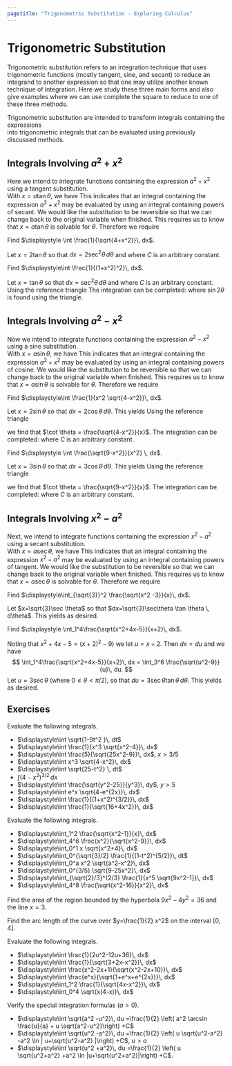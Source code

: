 ```yaml
---
pagetitle: "Trigonometric Substitution - Exploring Calculus"
---
```

# Trigonometric Substitution


Trigonometric substitution refers to an integration technique that uses trigonometric functions (mostly tangent, sine, and secant) to reduce an integrand to another expression so that one may utilize another known technique of integration. Here we study these three main forms and also give examples where we can use complete the square to reduce to one of these three methods.


Trigonometric substitution are intended to transform integrals containing the expressions  
\begin{equation}
a^2+x^2
\qquad
a^2-x^2
\qquad
x^2-a^2
\end{equation}
into trigonometric integrals that can be evaluated using previously discussed methods. 

## Integrals Involving $a^2+x^2$

Here we intend to integrate functions containing the expression $a^2+x^2$ using a tangent substitution.  
With $x=a \tan\theta$, we have 
\begin{equation}
a^2+x^2 =a^2 + a^2\tan^2 \theta= a^2(1+\tan^2 \theta ) =a^2 \sec^2 \theta.
\end{equation}
This indicates that an integral containing the expression $a^2+x^2$ may be evaluated by using an integral containing powers of secant. 
We would like the substitution to be reversible so that we can change back to the original variable when finished. 
This requires us to know that $x=a \tan \theta$ is solvable for $\theta$. 
Therefore we require 
\begin{equation}
\theta = \tan^{-1}\left(\frac{x}{a}\right)
\qquad
\text{with}
\qquad
-\frac{\pi}{2} < \theta < \frac{\pi}{2}.
\end{equation}

::: {#exm- } 
Find $\displaystyle \int \frac{1}{\sqrt{4+x^2}}\, dx$. 
::: 

::: {.solution }
Let $x=2 \tan \theta$ so that $dx = 2\sec^2 \theta \, d\theta$ and 
\begin{align*}
\int \frac{1}{\sqrt{4+x^2}}\, dx  
& =\int \frac{2\sec^2 \theta}{2\sec\theta}\, d\theta
= \int \sec\theta \, d\theta \\
& = \ln |\sec \theta + \tan\theta| +C
= \ln \left|\frac{x+\sqrt{a+x^2}}{2}\right| +C
\end{align*}
where $C$ is an arbitrary constant.
::: 

::: {#exm- } 
Find $\displaystyle\int \frac{1}{(1+x^2)^2}\, dx$. 
::: 

::: {.solution }
Let $x= \tan \theta$ so that $dx = \sec^2 \theta\, d\theta$ and 
\begin{align*}
\int \frac{1}{(1+x^2)^2}\, dx 
& = \int \frac{\sec^2 \theta}{\sec^4 \theta} \, d\theta
= \int \cos^2 \theta d\theta
= \frac{\theta}{2} +\frac{\sin 2\theta}{4} +C
\end{align*}
where $C$ is an arbitrary constant.
Using the reference triangle
The integration can be completed:
\begin{align*}
\int \frac{1}{(1+x^2)^2}\, dx 
= \frac{\theta}{2} +\frac{\sin 2\theta}{4} +C 
= \frac{1}{2}\tan^{-1} x + \frac{x}{2(1+x^2)}+C
\end{align*}
where $\sin2\theta$ is found using the triangle. 
::: 





## Integrals Involving $a^2-x^2$

Now we intend to integrate functions containing the expression $a^2-x^2$ using a sine substitution.  
With $x=a \sin\theta$, we have 
\begin{equation}
a^2-x^2 
=a^2 - a^2\sin^2 \theta
= a^2(1-\sin^2 \theta ) 
=a^2 \cos^2 \theta.
\end{equation}
This indicates that an integral containing the expression $a^2+x^2$ may be evaluated by using an integral containing powers of cosine. 
We would like the substitution to be reversible so that we can change back to the original variable when finished. 
This requires us to know that $x=a \sin \theta$ is solvable for $\theta$. 
Therefore we require 
\begin{equation}
\theta = \sin^{-1}\left(\frac{x}{a}\right)
\qquad
\text{with}
\qquad
-\frac{\pi}{2} \leq \theta \leq \frac{\pi}{2}.
\end{equation}

::: {#exm- } 
Find $\displaystyle\int \frac{1}{x^2 \sqrt{4-x^2}}\, dx$.
::: 

::: {.solution }
Let $x=2\sin \theta$ so that $dx= 2\cos \theta\, d\theta$.
This yields
\begin{align*}
\int \frac{1}{x^2 \sqrt{4-x^2}}\, dx 
& = \int \frac{2\cos \theta }{(2\sin \theta)^2 \sqrt{4-4\sin^2 \theta}}\, d\theta \\
& = \frac{1}{4} \int \frac{1}{\sin^2 \theta}\, d\theta 
= \frac{1}{4} \int \csc^2 \theta \, d\theta = -\frac{1}{4}\cot \theta +C
\end{align*}
Using the reference triangle

we find that $\cot \theta = \frac{\sqrt{4-x^2}}{x}$.
The integration can be completed:
\begin{align*}
\int \frac{1}{x^2 \sqrt{4-x^2}}\, dx
& = -\frac{1}{4}\frac{\sqrt{4-x^2}}{x} +C
\end{align*}
where $C$ is an arbitrary constant.  
::: 


::: {#exm- } 
Find $\displaystyle \int \frac{\sqrt{9-x^2}}{x^2} \, dx$.
::: 

::: {.solution }
Let $x=3\sin \theta$ so that $dx= 3\cos \theta\, d\theta$.
This yields
\begin{align*}
\int \frac{\sqrt{9-x^2}}{x^2} \, dx
& = \int \frac{3\cos \theta}{9\sin^2 \theta} (3\cos \theta)\, d\theta\\
& = \int \cot^2 \theta \, d\theta 
= \int (\csc^2 \theta-1)\, d\theta
= -\cot \theta -\theta +C
\end{align*}
Using the reference triangle

we find that $\cot \theta = \frac{\sqrt{9-x^2}}{x}$.
The integration can be completed:
\begin{align*}
\int \frac{\sqrt{9-x^2}}{x^2} \, dx
& = - \frac{\sqrt{9-x^2}}{x} - \sin^{_1}\left(\frac{x}{3}\right) +C
\end{align*}
where $C$ is an arbitrary constant.  
::: 










## Integrals Involving $x^2-a^2$

Next, we intend to integrate functions containing the expression $x^2-a^2$ using a secant substitution.  
With $x=a \sec\theta$, we have 
\begin{equation}
x^2-a^2 
= a^2 \sec^2 a -a^2 
= a^2(\sec^2\theta-1)
= a^2\tan^2 \theta
\end{equation}
This indicates that an integral containing the expression $x^2-a^2$ may be evaluated by using an integral containing powers of tangent. 
We would like the substitution to be reversible so that we can change back to the original variable when finished. 
This requires us to know that $x=a \sec \theta$ is solvable for $\theta$. 
Therefore we require 
\begin{equation}
\theta = \sec^{-1}\left(\frac{x}{a}\right)
\qquad
\text{with}
\qquad
\begin{cases}
0\leq \theta < \pi/2 & \text{if $x/a \geq 1$} \\
\pi/2 < \theta \leq \pi & \text{if $x/a \leq -1$.}
\end{cases}
\end{equation}


::: {#exm- } 
Find $\displaystyle\int_{\sqrt{3}}^2 \frac{\sqrt{x^2 -3}}{x}\, dx$.
::: 

::: {.solution }
Let $x=\sqrt{3}\sec \theta$ so that $dx=\sqrt{3}\sec\theta \tan \theta \, d\theta$. 
This yields
\begin{align*}
\int_{\sqrt{3}}^2 \frac{\sqrt{x^2 -3}}{x}\, dx 
& = \int_0^{\pi/6} \frac{(\sqrt{3}\tan \theta)(\sqrt{3}\sec\theta \tan \theta)}{\sqrt{3}\sec \theta}\, d\theta \\
& = \int_0^{\pi/6} \sqrt{3}\tan^2 \theta \, d\theta \\
& = \sqrt{3} \int_0^{\pi/6} (\sec^2 \theta -1)  \, d\theta
= 1-\frac{\sqrt{3}\pi}{6}
\end{align*}
as desired.
::: 

::: {#exm- } 
Find $\displaystyle \int_1^4\frac{\sqrt{x^2+4x-5}}{x+2}\, dx$.
::: 

::: {.solution }
Noting that $x^2+4x-5 = (x+2)^2-9)$ we let $u=x+2$. 
Then $dx= du$ and we have 
$$
\int_1^4\frac{\sqrt{x^2+4x-5}}{x+2}\, dx 
= \int_3^6 \frac{\sqrt{u^2-9}}{u}\, du.
$$
Let $u= 3\sec \theta$ (where $0\leq \theta < \pi/2$), so that $du=3\sec \theta \tan \theta \, d\theta$. 
This yields
\begin{align*}
\int_1^4\frac{\sqrt{x^2+4x-5}}{x+2}\, dx
& = \int_3^6 \frac{\sqrt{u^2-9}}{u}\, du \\
&  = \int_0^{\pi/3} \frac{3\tan\theta}{3\sec \theta} (3\sec\theta \tan \theta\, d\theta) \\
& = 3\int_0^{\pi/3} (\sec^2 \theta-1)\, d\theta \\
& = 3\sqrt{3}-\pi.
\end{align*}
as desired.
::: 


## Exercises

::: {#exr- } 
Evaluate the following integrals.
 
 - $\displaystyle\int \sqrt{1-9t^2 }\, dt$
- $\displaystyle\int \frac{1}{x^3 \sqrt{x^2-4}}\, dx$
- $\displaystyle\int \frac{5}{\sqrt{25x^2-9}}\, dx$, $x> 3/5$
- $\displaystyle\int x^3 \sqrt{4-x^2}\, dx$
- $\displaystyle\int \sqrt{25-t^2} \, dt$
- $\displaystyle\int (4-x^2)^{3/2}\, dx$
- $\displaystyle\int \frac{\sqrt{y^2-25}}{y^3}\, dy$, $y>5$
- $\displaystyle\int e^x \sqrt{4-e^{2x}}\, dx$
- $\displaystyle\int \frac{1}{(1+x^2)^{3/2}}\, dx$
- $\displaystyle\int \frac{1}{\sqrt{16+4x^2}}\, dx$
 
::: 

::: {#exr- } 
Evaluate the following integrals.
 
 - $\displaystyle\int_1^2 \frac{\sqrt{x^2-1}}{x}\, dx$
- $\displaystyle\int_4^6 \frac{x^2}{\sqrt{x^2-9}}\, dx$
- $\displaystyle\int_0^1 x \sqrt{x^2+4}\, dx$
- $\displaystyle\int_0^{\sqrt{3}/2} \frac{1}{(1-t^2)^{5/2}}\, dt$
- $\displaystyle\int_0^a x^2 \sqrt{a^2-x^2}\, dx$
- $\displaystyle\int_0^{3/5} \sqrt{9-25x^2}\, dx$
- $\displaystyle\int_{\sqrt{2}/3}^{2/3} \frac{1}{x^5 \sqrt{9x^2-1}}\, dx$
- $\displaystyle\int_4^8 \frac{\sqrt{x^2-16}}{x^2}\, dx$
 
::: 

::: {#exr- } 
Find the area of the region bounded by the hyperbola ${9x^2-4y^2=36}$ and the line $x=3$. 
::: 

::: {#exr- } 
Find the arc length of the curve over $y=\frac{1}{2} x^2$ on the interval $[0,4]$.
::: 

::: {#exr- } 
Evaluate the following integrals.
 
 - $\displaystyle\int \frac{1}{2u^2-12u+36}\, dx$
- $\displaystyle\int \frac{1}{\sqrt{3+2x-x^2}}\, dx$
- $\displaystyle\int \frac{x^2-2x+1}{\sqrt{x^2-2x+10}}\, dx$
- $\displaystyle\int \frac{e^x}{\sqrt{1+e^x+e^{2x}}}\, dx$
- $\displaystyle\int_1^2 \frac{1}{\sqrt{4x-x^2}}\, dx$
- $\displaystyle\int_0^4 \sqrt{x(4-x)}\, dx$
 
::: 

::: {#exr- } 
Verify the special integration formulas ($a > 0$).

- $\displaystyle\int \sqrt{a^2 -u^2}\, du =\frac{1}{2} \left( a^2 \arcsin \frac{u}{a} + u \sqrt{a^2-u^2}\right) +C$
- $\displaystyle\int \sqrt{u^2 -a^2}\, du =\frac{1}{2} \left( u \sqrt{u^2-a^2} -a^2 \ln | u+\sqrt{u^2-a^2} |\right) +C$, $u > a$
- $\displaystyle\int \sqrt{u^2 +a^2}\, du =\frac{1}{2} \left( u \sqrt{u^2+a^2} +a^2 \ln |u+\sqrt{u^2+a^2}|\right) +C$.
::: 

